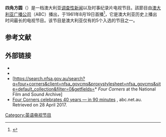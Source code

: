 {{电视节目信息框
| 图片 = 
| 剪辑 = 
| 副制作人 = 
| 官方网站 = http://www.abc.net.au/4corners/
| 相关节目 = 
| 续作 = 
| 前作 = 
| 结束 = 
| 开始 = {{Start date|1961|8|19|df=y}}
| 播出国家 = 
| 声音制式 = [[立體聲|立體聲]] (1985–1992)<br />{{link-en|Dolby Surround}} (1993–2004)<br />[[杜比数字|杜比数字]] 5.1 (2005–)
| 图像制式 = Black & White TV (1961–1975)<br />[[PAL制式|PAL制式]] (1975–2006)<br />[[576i|576i]] ([[標準畫質電視|標準畫質電視]]) (1961–)<br />[[720p|720p]] ([[高清电视|高清电视]]) (2008–2016)<br />[[1080i|1080i]] ([[高清电视|高清电视]]) (2016–)
| 电视网 = 
| 每集长度 = 45 分鐘
| 机位 = 
| 外景 = 

| 图说 = 
| 片头曲 = 
| 类型 = [[紀錄片|紀錄片]]
| 开创 = 
| 开发 = 
| 导演 = 

| 配乐 = Rick Turk
| 片尾曲 = 
| 执行制作 = 
| 作曲 = 
| 国家 = 澳大利亞
| 语言 = 英語
| 季数 = 59
| 集数 = 
| 每集列表 = 
| 尺寸 = 150
}}
'''四角方圆'''（{{lang-en|Four Corners}}）是一档澳大利亚[[调查报导|调查性新闻]]以及时事纪录片电视节目。該節目由[[澳大利亚广播公司|澳大利亚广播公司]]（ABC）播出，于1961年8月19日首播<ref>{{Cite web|title=Classic Australian Television Guides|url=http://www.televisionau.com/tv190861.htm|accessdate=26 June 2007|author=Bayley, Andrew|publisher=televisionau.com|archive-date=2016-03-03|archive-url=https://web.archive.org/web/20160303165521/http://www.televisionau.com/tv190861.htm|dead-url=no}}</ref>，它是澳大利亚历史上播出时间最长的电视节目。该节目是澳大利亚仅有的5个入选{{link-en|罗吉名人堂|Logie Hall of Fame}}的节目之一。

==参考文献==
{{reflist}}

== 外部链接 ==
* {{Official website|http://www.abc.net.au/4corners/}}
* {{Imdb title|0983197}}
* [https://search.nfsa.gov.au/search?q=four+corners&client=nfsa_govcms&proxystylesheet=nfsa_govcms&site=default_collection&filter=0&getfields=* ''Four Corners'' at the National Film and Sound Archive]
* [http://www.abc.net.au/4corners/4c40/default.htm Four Corners celebrates 40 years — in 90 minutes] {{Wayback|url=http://www.abc.net.au/4corners/4c40/default.htm |date=20170121095903 }}, abc.net.au. Retrieved on 28 April 2017.

{{DEFAULTSORT:Four Corners}}
[[Category:英语电视节目|Category:英语电视节目]]